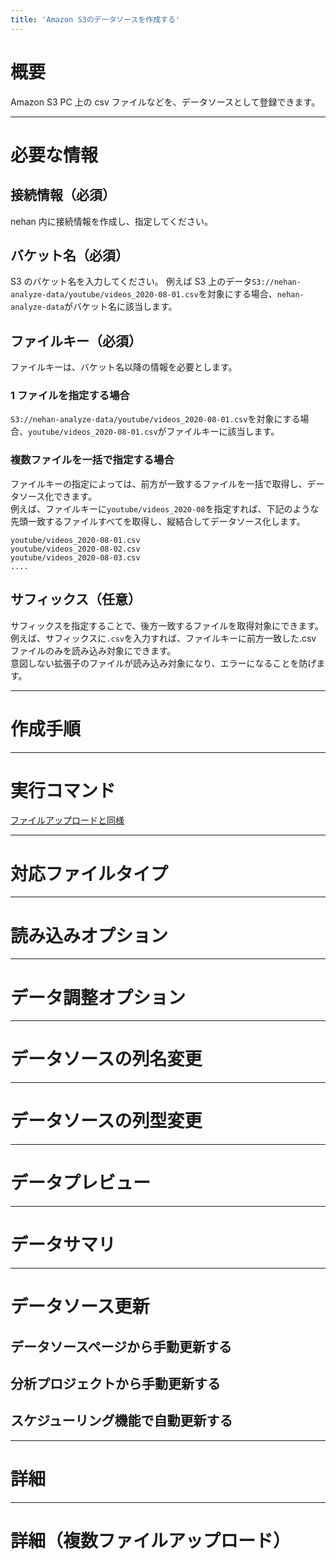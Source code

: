 ```yaml
---
title: 'Amazon S3のデータソースを作成する'
---
```


# 概要

Amazon S3 PC 上の csv ファイルなどを、データソースとして登録できます。

---

# 必要な情報

## 接続情報（必須）

nehan 内に接続情報を作成し、指定してください。

## バケット名（必須）

S3 のバケット名を入力してください。
例えば S3 上のデータ`S3://nehan-analyze-data/youtube/videos_2020-08-01.csv`を対象にする場合、`nehan-analyze-data`がバケット名に該当します。

## ファイルキー（必須）

ファイルキーは、バケット名以降の情報を必要とします。

### 1 ファイルを指定する場合

`S3://nehan-analyze-data/youtube/videos_2020-08-01.csv`を対象にする場合、`youtube/videos_2020-08-01.csv`がファイルキーに該当します。

### 複数ファイルを一括で指定する場合

ファイルキーの指定によっては、前方が一致するファイルを一括で取得し、データソース化できます。  
例えば、ファイルキーに`youtube/videos_2020-08`を指定すれば、下記のような先頭一致するファイルすべてを取得し、縦結合してデータソース化します。

```
youtube/videos_2020-08-01.csv
youtube/videos_2020-08-02.csv
youtube/videos_2020-08-03.csv
....

```

## サフィックス（任意）

サフィックスを指定することで、後方一致するファイルを取得対象にできます。  
例えば、サフィックスに`.csv`を入力すれば、ファイルキーに前方一致した.csv ファイルのみを読み込み対象にできます。  
意図しない拡張子のファイルが読み込み対象になり、エラーになることを防げます。

---

# 作成手順

---

# 実行コマンド

[ファイルアップロードと同様](/data_import/020-data_source/020-data_types/010-file/010-file_upload)

---

# 対応ファイルタイプ

---

# 読み込みオプション

---

# データ調整オプション

---

# データソースの列名変更

---

# データソースの列型変更

---

# データプレビュー

---

# データサマリ

---

# データソース更新

## データソースページから手動更新する

## 分析プロジェクトから手動更新する

## スケジューリング機能で自動更新する

---

# 詳細

---

# 詳細（複数ファイルアップロード）
